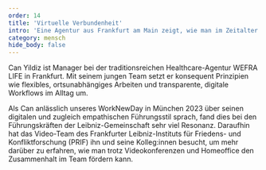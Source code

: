 ```yaml
---
order: 14
title: 'Virtuelle Verbundenheit'
intro: 'Eine Agentur aus Frankfurt am Main zeigt, wie man im Zeitalter digitaler Distanz so etwas wie persönliche Nähe herstellen kann.'
category: mensch
hide_body: false
---
```


<Vimeo url="https://vimeo.com/904393571/e91f831560" width={1280} height={720} />

Can Yildiz ist Manager bei der traditionsreichen Healthcare-Agentur <Keep>WEFRA LIFE</Keep> in Frankfurt. Mit seinem jungen Team setzt er konsequent Prinzipien wie flexibles, ortsunabhängiges Arbeiten und transparente, digitale Workflows im Alltag um.

Als Can anlässlich unseres WorkNewDay in München 2023 über seinen digitalen und zugleich empathischen Führungsstil sprach, fand dies bei den Führungskräften der Leibniz-Gemeinschaft sehr viel Resonanz. Daraufhin hat das Video-Team des Frankfurter Leibniz-Instituts für Friedens- und Konfliktforschung (PRIF) ihn und seine Kolleg:innen besucht, um mehr darüber zu erfahren, wie man trotz Videokonferenzen und Homeoffice den Zusammenhalt im Team fördern kann.
